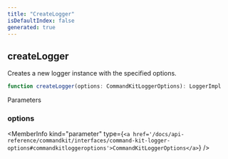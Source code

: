 ```yaml
---
title: "CreateLogger"
isDefaultIndex: false
generated: true
---
```



<!-- This file was generated from the CommandKit source. Do not modify. Instead, re-run the "docgen" script -->


## createLogger

<GenerationInfo sourceFile="packages/commandkit/src/logger/Logger.ts" sourceLine="30" packageName="commandkit" />

Creates a new logger instance with the specified options.

```ts title="Signature"
function createLogger(options: CommandKitLoggerOptions): LoggerImpl
```
Parameters

### options

<MemberInfo kind="parameter" type={`<a href='/docs/api-reference/commandkit/interfaces/command-kit-logger-options#commandkitloggeroptions'>CommandKitLoggerOptions</a>`} />

